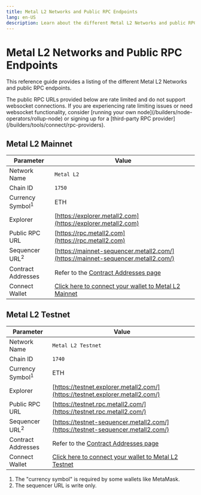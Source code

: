 ```yaml
---
title: Metal L2 Networks and Public RPC Endpoints
lang: en-US
description: Learn about the different Metal L2 Networks and public RPC endpoints.
---
```



# Metal L2 Networks and Public RPC Endpoints

This reference guide provides a listing of the different Metal L2 Networks and public RPC endpoints.

<Callout>
  The public RPC URLs provided below are rate limited and do not support websocket connections.
  If you are experiencing rate limiting issues or need websocket functionality, consider [running your own node](/builders/node-operators/rollup-node) or signing up for a [third-party RPC provider](/builders/tools/connect/rpc-providers).
</Callout>

## Metal L2 Mainnet

| Parameter                   | Value                                                                                    |
| --------------------------- | ---------------------------------------------------------------------------------------- |
| Network Name                | `Metal L2`                                                                               |
| Chain ID                    | `1750`                                                                                   |
| Currency Symbol<sup>1</sup> | ETH                                                                                      |
| Explorer                    | [https://explorer.metall2.com](https://explorer.metall2.com)                             |
| Public RPC URL              | [https://rpc.metall2.com](https://rpc.metall2.com)                                       |
| Sequencer URL<sup>2</sup>   | [https://mainnet-sequencer.metall2.com/](https://mainnet-sequencer.metall2.com/)         |
| Contract Addresses          | Refer to the [Contract Addresses page](/chain/addresses#mainnet)                         |
| Connect Wallet              | [Click here to connect your wallet to Metal L2 Mainnet](https://metall2.com/connect)     |

## Metal L2 Testnet

| Parameter                   | Value                                                                                |
| --------------------------- | ------------------------------------------------------------------------------------ |
| Network Name                | `Metal L2 Testnet`                                                                   |
| Chain ID                    | `1740`                                                                               |
| Currency Symbol<sup>1</sup> | ETH                                                                                  |
| Explorer                    | [https://testnet.explorer.metall2.com/](https://testnet.explorer.metall2.com/)       |
| Public RPC URL              | [https://testnet.rpc.metall2.com/](https://testnet.rpc.metall2.com/)                 |
| Sequencer URL<sup>2</sup>   | [https://testnet-sequencer.metall2.com/](https://testnet-sequencer.metall2.com/)     |
| Contract Addresses          | Refer to the [Contract Addresses page](/chain/addresses#testnet)                     |
| Connect Wallet              | [Click here to connect your wallet to Metal L2 Testnet](https://metall2.com/connect) |

1.  The "currency symbol" is required by some wallets like MetaMask.
2.  The sequencer URL is write only.
